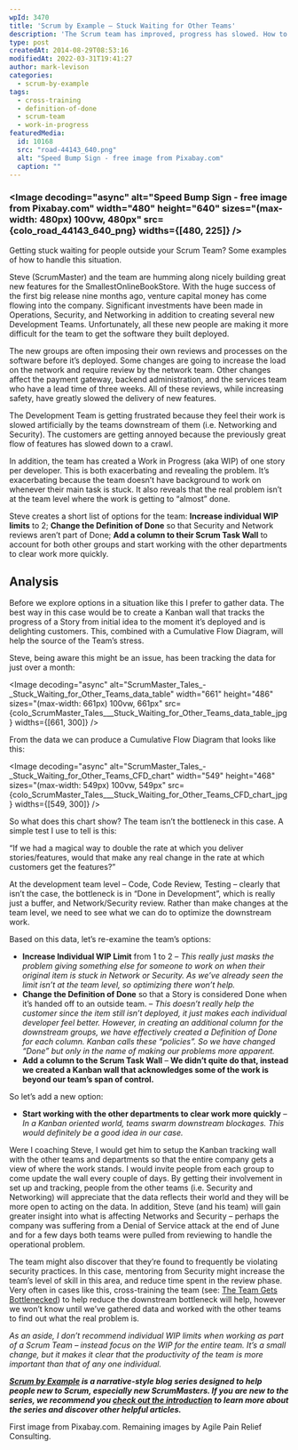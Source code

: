 ```yaml
---
wpId: 3470
title: 'Scrum by Example – Stuck Waiting for Other Teams'
description: 'The Scrum team has improved, progress has slowed. How to analyze and identify the bottlenecks between Product Development and Deployment.'
type: post
createdAt: 2014-08-29T08:53:16
modifiedAt: 2022-03-31T19:41:27
author: mark-levison
categories:
  - scrum-by-example
tags:
  - cross-training
  - definition-of-done
  - scrum-team
  - work-in-progress
featuredMedia:
  id: 10168
  src: "road-44143_640.png"
  alt: "Speed Bump Sign - free image from Pixabay.com"
  caption: ""
---
```





### <Image decoding="async" alt="Speed Bump Sign - free image from Pixabay.com" width="480" height="640" sizes="(max-width: 480px) 100vw, 480px" src={colo_road_44143_640_png} widths={[480, 225]} />  
Getting stuck waiting for people outside your Scrum Team? Some examples of how to handle this situation.

Steve (ScrumMaster) and the team are humming along nicely building great new features for the SmallestOnlineBookStore. With the huge success of the first big release nine months ago, venture capital money has come flowing into the company. Significant investments have been made in Operations, Security, and Networking in addition to creating several new Development Teams. Unfortunately, all these new people are making it more difficult for the team to get the software they built deployed.

The new groups are often imposing their own reviews and processes on the software before it’s deployed. Some changes are going to increase the load on the network and require review by the network team. Other changes affect the payment gateway, backend administration, and the services team who have a lead time of three weeks. All of these reviews, while increasing safety, have greatly slowed the delivery of new features.

The Development Team is getting frustrated because they feel their work is slowed artificially by the teams downstream of them (i.e. Networking and Security). The customers are getting annoyed because the previously great flow of features has slowed down to a crawl.

In addition, the team has created a Work in Progress (aka WIP) of one story per developer. This is both exacerbating and revealing the problem. It’s exacerbating because the team doesn’t have background to work on whenever their main task is stuck. It also reveals that the real problem isn’t at the team level where the work is getting to “almost” done.

Steve creates a short list of options for the team: **Increase individual WIP limits** to 2; **Change the Definition of Done** so that Security and Network reviews aren’t part of Done; **Add a column to their Scrum Task Wall** to account for both other groups and start working with the other departments to clear work more quickly.

## Analysis

Before we explore options in a situation like this I prefer to gather data. The best way in this case would be to create a Kanban wall that tracks the progress of a Story from initial idea to the moment it’s deployed and is delighting customers. This, combined with a Cumulative Flow Diagram, will help the source of the Team’s stress.

Steve, being aware this might be an issue, has been tracking the data for just over a month:

<Image decoding="async" alt="ScrumMaster_Tales_-_Stuck_Waiting_for_Other_Teams_data_table" width="661" height="486" sizes="(max-width: 661px) 100vw, 661px" src={colo_ScrumMaster_Tales___Stuck_Waiting_for_Other_Teams_data_table_jpg} widths={[661, 300]} />

From the data we can produce a Cumulative Flow Diagram that looks like this:

<Image decoding="async" alt="ScrumMaster_Tales_-_Stuck_Waiting_for_Other_Teams_CFD_chart" width="549" height="468" sizes="(max-width: 549px) 100vw, 549px" src={colo_ScrumMaster_Tales___Stuck_Waiting_for_Other_Teams_CFD_chart_jpg} widths={[549, 300]} />

So what does this chart show? The team isn’t the bottleneck in this case. A simple test I use to tell is this:

“If we had a magical way to double the rate at which you deliver stories/features, would that make any real change in the rate at which customers get the features?”

At the development team level – Code, Code Review, Testing – clearly that isn’t the case, the bottleneck is in “Done in Development”, which is really just a buffer, and Network/Security review. Rather than make changes at the team level, we need to see what we can do to optimize the downstream work.

Based on this data, let’s re-examine the team’s options:

*   **Increase Individual WIP Limit** from 1 to 2 – _This really just masks the problem giving something else for someone to work on when their original item is stuck in Network or Security. As we’ve already seen the limit isn’t at the team level, so optimizing there won’t help._
*   **Change the Definition of Done** so that a Story is considered Done when it’s handed off to an outside team. – _This doesn’t really help the customer since the item still isn’t deployed, it just makes each individual developer feel better. However, in creating an additional column for the downstream groups, we have effectively created a Definition of Done for each column. Kanban calls these “policies”. So we have changed “Done” but only in the name of making our problems more apparent._
*   **Add a column to the Scrum Task Wall** – __We didn’t quite do that, instead we created a Kanban wall that acknowledges some of the work is beyond our team’s span of control.__

So let’s add a new option:

*   **Start working with the other departments to clear work more quickly** – _In a Kanban oriented world, teams swarm downstream blockages. This would definitely be a good idea in our case._

Were I coaching Steve, I would get him to setup the Kanban tracking wall with the other teams and departments so that the entire company gets a view of where the work stands. I would invite people from each group to come update the wall every couple of days. By getting their involvement in set up and tracking, people from the other teams (i.e. Security and Networking) will appreciate that the data reflects their world and they will be more open to acting on the data. In addition, Steve (and his team) will gain greater insight into what is affecting Networks and Security – perhaps the company was suffering from a Denial of Service attack at the end of June and for a few days both teams were pulled from reviewing to handle the operational problem.

The team might also discover that they’re found to frequently be violating security practices. In this case, mentoring from Security might increase the team’s level of skill in this area, and reduce time spent in the review phase. Very often in cases like this, cross-training the team (see: [The Team Gets Bottlenecked](https://agilepainrelief.com/blog/scrummaster-tales-the-team-gets-bottlenecked.html "Scrum By Example – The Team Gets Bottlenecked")) to help reduce the downstream bottleneck will help, however we won’t know until we’ve gathered data and worked with the other teams to find out what the real problem is.

_As an aside, I don’t recommend individual WIP limits when working as part of a Scrum Team – instead focus on the WIP for the entire team. It’s a small change, but it makes it clear that the productivity of the team is more important than that of any one individual._

_**[Scrum by Example](/blog/category/scrum-by-example) is a narrative-style blog series designed to help people new to Scrum, especially new ScrumMasters. If you are new to the series, we recommend you [check out the introduction](/blog/scrum-by-example.html) to learn more about the series and discover other helpful articles.**_

First image from Pixabay.com. Remaining images by Agile Pain Relief Consulting.